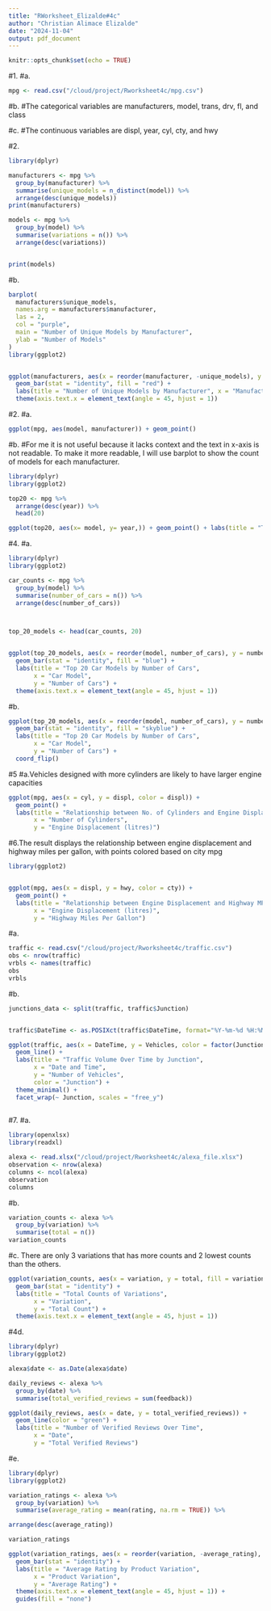 ```yaml
---
title: "RWorksheet_Elizalde#4c"
author: "Christian Alimace Elizalde"
date: "2024-11-04"
output: pdf_document
---
```


```r
knitr::opts_chunk$set(echo = TRUE)
```

#1.
#a.
```r
mpg <- read.csv("/cloud/project/Rworksheet4c/mpg.csv")
```
#b.
#The categorical variables are manufacturers, model, trans, drv, fl, and class

#c.
#The continuous variables are displ, year, cyl, cty, and hwy

#2. 
```r
library(dplyr)

manufacturers <- mpg %>%
  group_by(manufacturer) %>%
  summarise(unique_models = n_distinct(model)) %>%
  arrange(desc(unique_models))
print(manufacturers)

models <- mpg %>%
  group_by(model) %>%
  summarise(variations = n()) %>%
  arrange(desc(variations))


print(models)
```
#b.
```r
barplot(
  manufacturers$unique_models,
  names.arg = manufacturers$manufacturer,
  las = 2,
  col = "purple",
  main = "Number of Unique Models by Manufacturer",
  ylab = "Number of Models"
)
library(ggplot2)


ggplot(manufacturers, aes(x = reorder(manufacturer, -unique_models), y = unique_models)) +
  geom_bar(stat = "identity", fill = "red") +
  labs(title = "Number of Unique Models by Manufacturer", x = "Manufacturer", y = "Number of Models") +
  theme(axis.text.x = element_text(angle = 45, hjust = 1))
```
#2. #a.
```r
ggplot(mpg, aes(model, manufacturer)) + geom_point()
```
#b.
#For me it is not useful because it lacks context and the text in x-axis is not readable. To make it more readable, I will use barplot to show the count of models for each manufacturer.

```r
library(dplyr)
library(ggplot2)

top20 <- mpg %>%
  arrange(desc(year)) %>%
  head(20)

ggplot(top20, aes(x= model, y= year,)) + geom_point() + labs(title = "Top Car Models", xlab="Car model", ylab="Year") + theme(axis.text.x = element_text(angle = 45, hjust = 1))
```
#4. #a.
```r
library(dplyr)
library(ggplot2)

car_counts <- mpg %>%
  group_by(model) %>%
  summarise(number_of_cars = n()) %>%
  arrange(desc(number_of_cars))



top_20_models <- head(car_counts, 20)


ggplot(top_20_models, aes(x = reorder(model, number_of_cars), y = number_of_cars)) +
  geom_bar(stat = "identity", fill = "blue") +
  labs(title = "Top 20 Car Models by Number of Cars",
       x = "Car Model",
       y = "Number of Cars") +
  theme(axis.text.x = element_text(angle = 45, hjust = 1))
```
#b.
```r
ggplot(top_20_models, aes(x = reorder(model, number_of_cars), y = number_of_cars)) +
  geom_bar(stat = "identity", fill = "skyblue") +
  labs(title = "Top 20 Car Models by Number of Cars",
       x = "Car Model",
       y = "Number of Cars") +
  coord_flip() 
```
#5 #a.Vehicles designed with more cylinders are likely to have larger engine capacities
```r
ggplot(mpg, aes(x = cyl, y = displ, color = displ)) +
  geom_point() +  
  labs(title = "Relationship between No. of Cylinders and Engine Displacement",
       x = "Number of Cylinders",
       y = "Engine Displacement (litres)") 
```
#6.The result displays the relationship between engine displacement and highway miles per gallon, with points colored based on city mpg 
```r
library(ggplot2)


ggplot(mpg, aes(x = displ, y = hwy, color = cty)) +
  geom_point() +  
  labs(title = "Relationship between Engine Displacement and Highway MPG",
       x = "Engine Displacement (litres)",
       y = "Highway Miles Per Gallon")
```
#a.
```r
traffic <- read.csv("/cloud/project/Rworksheet4c/traffic.csv")
obs <- nrow(traffic)
vrbls <- names(traffic)
obs
vrbls
```
#b.
```r

junctions_data <- split(traffic, traffic$Junction)


traffic$DateTime <- as.POSIXct(traffic$DateTime, format="%Y-%m-%d %H:%M:%S")

ggplot(traffic, aes(x = DateTime, y = Vehicles, color = factor(Junction))) +
  geom_line() +
  labs(title = "Traffic Volume Over Time by Junction",
       x = "Date and Time",
       y = "Number of Vehicles",
       color = "Junction") +
  theme_minimal() +
  facet_wrap(~ Junction, scales = "free_y")
  
```
#7. #a.
```r
library(openxlsx)
library(readxl)

alexa <- read.xlsx("/cloud/project/Rworksheet4c/alexa_file.xlsx")
observation <- nrow(alexa)
columns <- ncol(alexa)
observation
columns
```
#b.
```r
variation_counts <- alexa %>%
  group_by(variation) %>%
  summarise(total = n())
variation_counts
```
#c. There are only 3 variations that has more counts and 2 lowest counts than the others.
```r
ggplot(variation_counts, aes(x = variation, y = total, fill = variation)) +
  geom_bar(stat = "identity") +  
  labs(title = "Total Counts of Variations",
       x = "Variation",
       y = "Total Count") + 
  theme(axis.text.x = element_text(angle = 45, hjust = 1))
```
#4d.
```r
library(dplyr)
library(ggplot2)

alexa$date <- as.Date(alexa$date)

daily_reviews <- alexa %>%
  group_by(date) %>%
  summarise(total_verified_reviews = sum(feedback))

ggplot(daily_reviews, aes(x = date, y = total_verified_reviews)) +
  geom_line(color = "green") +
  labs(title = "Number of Verified Reviews Over Time",
       x = "Date",
       y = "Total Verified Reviews") 
```
#e.
```r
library(dplyr)
library(ggplot2)

variation_ratings <- alexa %>%
  group_by(variation) %>%
  summarise(average_rating = mean(rating, na.rm = TRUE)) %>%

arrange(desc(average_rating))

variation_ratings

```
```r
ggplot(variation_ratings, aes(x = reorder(variation, -average_rating), y = average_rating, fill = variation)) +
  geom_bar(stat = "identity") +
  labs(title = "Average Rating by Product Variation",
       x = "Product Variation",
       y = "Average Rating") +
  theme(axis.text.x = element_text(angle = 45, hjust = 1)) +
  guides(fill = "none")
```

